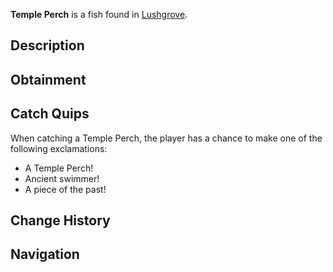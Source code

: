 {{FishInfobox
|image          = Temple Perch.png
|rarity         = Rare
|sea            = Second Sea
|location       = [[Lushgrove]]
|sublocation    = 
|sources        = Fishing Rod
|radar_location = 
|prog_speed     = -5
|xp             = 210
|weather        = Clear
|time           = Day
|season         = Summer
|bait           = Magnet
|base_weight    = 420
|base_value     = 420
|weight_range   = 260
|base_chance    = 39
|base_resil     = 35
}}
'''Temple Perch''' is a {{Rarity|Rare}} fish found in [[Lushgrove]].

== Description ==
{{Description|A brown fish with light blue fins and accents, resting like a relic in ancient waters.|Bestiary Entry}}

== Obtainment ==
{{Description|It lingers where the sun blesses the warm stillness.|Bestiary Hint}}
{{Fish Availability|
Lushgrove
|top_rods      = 
Steady Rod\237751.57\100323.83;
Frostfire Rod\228568.03\96448.66;
Krampus's Rod\191815.26\82499.01;
Magma Rod\190304.7\80338.54;
North-Star Rod\165721.6\91376.37;
Resourceful Rod\132575.38\93466.32;
Nocturnal Rod\39253.93\90060.05;
Free Spirit Rod\137749.94\68212.93;
Astralhook Rod\129640.61\86265.61;
Trident Rod\118693.07\50482.69;
Verdant Shear Rod\102139.35\64764.4;
Blazebringer Rod\98651.51\62267.04;
No-Life Rod\79884.22\42170.26;
Ethereal Prism Rod\69928.12\42753.84;
Seraphic Rod\69387.66\42417.67;
Challenger's Rod\66198.15\39884.61;
Rod Of The Forgotten Fang\65163.05\40311.55;
Depthseeker Rod\64797.95\38748.6;
Rod Of The Exalted One\63948.83\40426.67;
Rod Of The Depths\62420.01\39690.96;
Avalanche Rod\61998.25\38512.63;
Volcanic Rod\61711.26\38838.02;
Zeus Rod\61441.19\38705.73
|recommended   = Free Spirit Rod
}}

== Catch Quips ==
When catching a Temple Perch, the player has a chance to make one of the following exclamations:
* A Temple Perch!
* Ancient swimmer!
* A piece of the past!

== Change History ==
{{Change History|{{subst:Current Version}}}}

== Navigation ==
{{Fish Navbox|Lushgrove}}